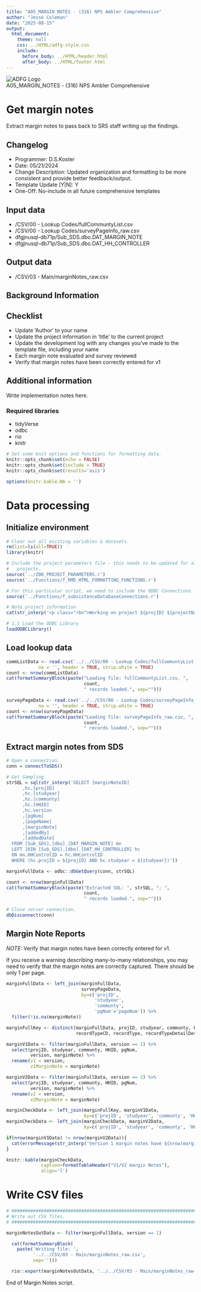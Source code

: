 ```yaml
---
title: "A05_MARGIN_NOTES - (316) NPS Ambler Comprehensive"
author: "Jesse Coleman"
date: "2025-08-15"
output:
  html_document:
    theme: null
    css: ../HTML/adfg-style.css
    include:
      before_body: ../HTML/header.html
      after_body: ../HTML/footer.html
---
```

<div class="title-container">
  <img class="title-logo" src="../HTML/adfg_logo.png" alt="ADFG Logo"/>
  <div class="title">A05_MARGIN_NOTES - (316) NPS Ambler Comprehensive</div>
</div>

# Get margin notes

Extract margin notes to pass back to SRS staff writing up the findings.

## Changelog
- Programmer: D.S.Koster  
- Date: 05/21/2024  
- Change Description: Updated organization and formatting to be more consistent and provide better feedback/output.  
- Template Update [Y|N]: Y  
- One-Off: No-include in all future comprehensive templates 

## Input data  
  
- /CSV/00 - Lookup Codes/fullCommuntyList.csv  
- /CSV/00 - Lookup Codes/surveyPageInfo_raw.csv  
- dfgjnusql-db71p/Sub_SDS.dbo.DAT_MARGIN_NOTE  
- dfgjnusql-db71p/Sub_SDS.dbo.DAT_HH_CONTROLLER  

## Output data  
  
- /CSV/03 - Main/marginNotes_raw.csv  

## Background Information

## Checklist

- Update 'Author' to your name   
- Update the project information in 'title' to the current project  
- Update the development log with any changes you've made to the template file, including your name  
- Each margin note evaluated and survey reviewed
- Verify that margin notes have been correctly entered for v1

## Additional information

Write implementation notes here.

### Required libraries  

- tidyVerse  
- odbc  
- rio  
- knitr  

```r

# Set some knit options and functions for formatting data.
knitr::opts_chunk$set(echo = FALSE)
knitr::opts_chunk$set(include = TRUE)
knitr::opts_chunk$set(results='asis')

options(knitr.kable.NA = '')

```

# Data processing

## Initialize environment

```r

# Clear out all existing variables & datasets.
rm(list=ls(all=TRUE))
library(knitr)

# Include the project parameters file - this needs to be updated for all 
#   projects.
source('../Z00_PROJECT_PARAMETERS.r')
source('../Functions/f_RMD_HTML_FORMATTING_FUNCTIONS.r')

# For this particular script, we need to include the ODBC Connections.
source('../Functions/f_subsistenceDatabaseConnections.r')

# Note project information
cat(str_interp('<p class="rbn">Working on project ${projID} ${projectName} - ${studyear}</p>'))

```

```r

# 1.1 Load the ODBC Library 
loadODBCLibrary()

```

## Load lookup data

```r

commListData <- read.csv('../../CSV/00 - Lookup Codes/fullCommuntyList.csv',
            na = '', header = TRUE, strip.white = TRUE)
count <- nrow(commListData)
cat(formatSummaryBlock(paste("Loading file: fullCommuntyList.csv, ", 
                             count, 
                             " records loaded.", sep="")))

surveyPageData <- read.csv('../../CSV/00 - Lookup Codes/surveyPageInfo_raw.csv',
            na = '', header = TRUE, strip.white = TRUE)
count <- nrow(surveyPageData)
cat(formatSummaryBlock(paste("Loading file: surveyPageInfo_raw.csv, ", 
                             count, 
                             " records loaded.", sep="")))
```

## Extract margin notes from SDS

```r

# Open a connection.
conn = connectToSDS()

# Get Sampling
strSQL = sql(str_interp('SELECT [marginNoteID]
      ,hc.[projID]
      ,hc.[studyear]
      ,hc.[communty]
      ,hc.[HHID]
	  ,hc.version
      ,[pgNum]
      ,[pageName]
      ,[marginNote]
      ,[addedBy]
      ,[addedDate]
  FROM [Sub_SDS].[dbo].[DAT_MARGIN_NOTE] mn
  LEFT JOIN [Sub_SDS].[dbo].[DAT_HH_CONTROLLER] hc
  ON mn.HHControlID = hc.HHControlID 
  WHERE (hc.projID = ${projID} AND hc.studyear = ${studyear})'))

marginFullData <- odbc::dbGetQuery(conn, strSQL)

count <- nrow(marginFullData)
cat(formatSummaryBlock(paste("Extracted SQL: ", strSQL, "; ", 
                             count, 
                             " records loaded.", sep="")))

# Close server connection.
dbDisconnect(conn)

```

## Margin Note Reports

*NOTE:* Verify that margin notes have been correctly entered for v1.

If you receive a warning describing many-to-many relationships, you may need to verify that the margin notes are correctly captured. There should be only 1 per page.

```r

marginFullData <- left_join(marginFullData,
                            surveyPageData,
                            by=c('projID',
                                 'studyear',
                                 'communty',
                                 'pgNum'='pageNum')) %>%
  filter(!is.na(marginNote))

marginFullKey <- distinct(marginFullData, projID, studyear, communty, HHID, pgNum,
                          recordTypeCD, recordType, recordTypeDetailDesc)

marginV1Data <- filter(marginFullData, version == 1) %>%
  select(projID, studyear, communty, HHID, pgNum,
         version, marginNote) %>%
  rename(v1 = version,
         v1MarginNote = marginNote)

marginV2Data <- filter(marginFullData, version == 2) %>%
  select(projID, studyear, communty, HHID, pgNum,
         version, marginNote) %>%
  rename(v2 = version,
         v2MarginNote = marginNote)

marginCheckData <- left_join(marginFullKey, marginV1Data,
                             by=c('projID', 'studyear', 'communty', 'HHID', 'pgNum'))
marginCheckData <- left_join(marginCheckData, marginV2Data,
                             by=c('projID', 'studyear', 'communty', 'HHID', 'pgNum'))

if(nrow(marginV1Data) != nrow(marginV2Data)){
  cat(errorMessage(str_interp('Version 1 margin notes have ${nrow(marginV1Data)} and version 2 margin notes have ${nrow(marginV2Data)} - please verify V1 contains ALL margin notes before proceeding!')))
}

knitr::kable(marginCheckData, 
             caption=formatTableHeader("V1/V2 margin Notes"),
             align='l')

```


# Write CSV files

```r

# ##############################################################################
# Write out CSV files.
# ##############################################################################

marginNotesOutData <- filter(marginFullData, version == 1)

  cat(formatSummaryBlock(
    paste('Writing file: ',
          '../../CSV/03 - Main/marginNotes_raw.csv', 
          sep='')))

  rio::export(marginNotesOutData, '../../CSV/03 - Main/marginNotes_raw.csv')


```


<p class="h1footer"> End of Margin Notes script. </p>

